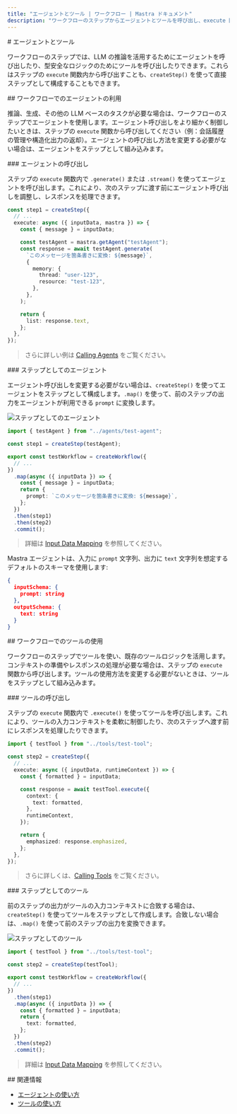 ```yaml
---
title: "エージェントとツール | ワークフロー | Mastra ドキュメント"
description: "ワークフローのステップからエージェントとツールを呼び出し、execute 関数の実行とステップの合成のどちらを使うべきかを学びます。"
---
```


<div id="agents-and-tools">
  # エージェントとツール
</div>

ワークフローのステップでは、LLM の推論を活用するためにエージェントを呼び出したり、型安全なロジックのためにツールを呼び出したりできます。これらはステップの `execute` 関数内から呼び出すことも、`createStep()` を使って直接ステップとして構成することもできます。

<div id="using-agents-in-workflows">
  ## ワークフローでのエージェントの利用
</div>

推論、生成、その他の LLM ベースのタスクが必要な場合は、ワークフローのステップでエージェントを使用します。エージェント呼び出しをより細かく制御したいときは、ステップの `execute` 関数から呼び出してください（例：会話履歴の管理や構造化出力の返却）。エージェントの呼び出し方法を変更する必要がない場合は、エージェントをステップとして組み込みます。

<div id="calling-agents">
  ### エージェントの呼び出し
</div>

ステップの `execute` 関数内で `.generate()` または `.stream()` を使ってエージェントを呼び出します。これにより、次のステップに渡す前にエージェント呼び出しを調整し、レスポンスを処理できます。

```typescript {7-12} title="src/mastra/workflows/test-workflow.ts" showLineNumbers copy
const step1 = createStep({
  // ...
  execute: async ({ inputData, mastra }) => {
    const { message } = inputData;

    const testAgent = mastra.getAgent("testAgent");
    const response = await testAgent.generate(
      `このメッセージを箇条書きに変換: ${message}`,
      {
        memory: {
          thread: "user-123",
          resource: "test-123",
        },
      },
    );

    return {
      list: response.text,
    };
  },
});
```

> さらに詳しい例は [Calling Agents](/examples/agents/calling-agents) をご覧ください。


<div id="agents-as-steps">
  ### ステップとしてのエージェント
</div>

エージェント呼び出しを変更する必要がない場合は、`createStep()` を使ってエージェントをステップとして構成します。`.map()` を使って、前のステップの出力をエージェントが利用できる `prompt` に変換します。

![ステップとしてのエージェント](/img/workflows/workflows-agent-tools-agent-step.jpg)

```typescript {1,3,8-13} title="src/mastra/workflows/test-workflow.ts" showLineNumbers copy
import { testAgent } from "../agents/test-agent";

const step1 = createStep(testAgent);

export const testWorkflow = createWorkflow({
  // ...
})
  .map(async ({ inputData }) => {
    const { message } = inputData;
    return {
      prompt: `このメッセージを箇条書きに変換: ${message}`,
    };
  })
  .then(step1)
  .then(step2)
  .commit();
```

> 詳細は [Input Data Mapping](./input-data-mapping) を参照してください。

Mastra エージェントは、入力に `prompt` 文字列、出力に `text` 文字列を想定するデフォルトのスキーマを使用します:

```json
{
  inputSchema: {
    prompt: string
  },
  outputSchema: {
    text: string
  }
}
```


<div id="using-tools-in-workflows">
  ## ワークフローでのツールの使用
</div>

ワークフローのステップでツールを使い、既存のツールロジックを活用します。コンテキストの準備やレスポンスの処理が必要な場合は、ステップの `execute` 関数から呼び出します。ツールの使用方法を変更する必要がないときは、ツールをステップとして組み込みます。

<div id="calling-tools">
  ### ツールの呼び出し
</div>

ステップの `execute` 関数内で `.execute()` を使ってツールを呼び出します。これにより、ツールの入力コンテキストを柔軟に制御したり、次のステップへ渡す前にレスポンスを処理したりできます。

```typescript {8-13,16} title="src/mastra/workflows/test-workflow.ts" showLineNumbers copy
import { testTool } from "../tools/test-tool";

const step2 = createStep({
  // ...
  execute: async ({ inputData, runtimeContext }) => {
    const { formatted } = inputData;

    const response = await testTool.execute({
      context: {
        text: formatted,
      },
      runtimeContext,
    });

    return {
      emphasized: response.emphasized,
    };
  },
});
```

> さらに詳しくは、[Calling Tools](/examples/workflows_legacy/using-a-tool-as-a-step) をご覧ください。


<div id="tools-as-steps">
  ### ステップとしてのツール
</div>

前のステップの出力がツールの入力コンテキストに合致する場合は、`createStep()` を使ってツールをステップとして作成します。合致しない場合は、`.map()` を使って前のステップの出力を変換できます。

![ステップとしてのツール](/img/workflows/workflows-agent-tools-tool-step.jpg)

```typescript {1,3,9-14} title="src/mastra/workflows/test-workflow.ts" showLineNumbers copy
import { testTool } from "../tools/test-tool";

const step2 = createStep(testTool);

export const testWorkflow = createWorkflow({
  // ...
})
  .then(step1)
  .map(async ({ inputData }) => {
    const { formatted } = inputData;
    return {
      text: formatted,
    };
  })
  .then(step2)
  .commit();
```

> 詳細は [Input Data Mapping](./input-data-mapping) を参照してください。


<div id="related">
  ## 関連情報
</div>

- [エージェントの使い方](/docs/agents/overview)
- [ツールの使い方](../tools-mcp/overview)